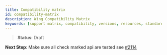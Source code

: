 ```yaml
---
title: Compatibility matrix
id: compatibility-matrix
description: Wing Compatibility Matrix
keywords: [support matrix, compatibility, versions, resources, standard library]
---
```



> **Status**: Draft

**Next Step**: Make sure all check marked api are tested see [#2114](https://github.com/winglang/wing/issues/2114)

<Table />
